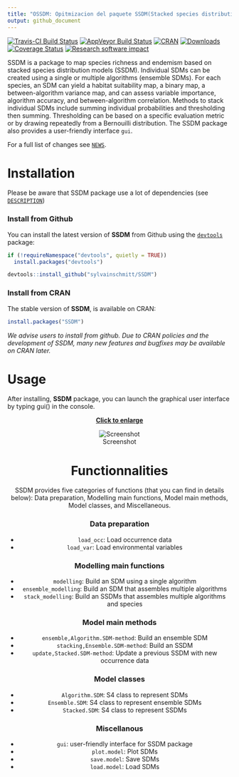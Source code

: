 ---
title: "OSSDM: Opitmizacion del paquete SSDM(Stacked species distribution modelling)"
output: github_document
---

[![Travis-CI Build Status](https://travis-ci.org/sylvainschmitt/SSDM.svg?branch=master)](https://travis-ci.org/sylvainschmitt/SSDM)
[![AppVeyor Build Status](https://ci.appveyor.com/api/projects/status/github/sylvainschmitt/SSDM?branch=master&svg=true)](https://ci.appveyor.com/project/sylvainschmitt/SSDM)
[![CRAN](https://www.r-pkg.org/badges/version/SSDM)](https://CRAN.R-project.org/package=SSDM) 
[![Downloads](http://cranlogs.r-pkg.org/badges/SSDM?color=brightgreen)](http://www.r-pkg.org/pkg/SSDM)
[![Coverage Status](https://img.shields.io/codecov/c/github/sylvainschmitt/SSDM/master.svg)](https://codecov.io/github/sylvainschmitt/SSDM?branch=master)
[![Research software impact](http://depsy.org/api/package/cran/SSDM/badge.svg)](http://depsy.org/package/r/SSDM)

SSDM is a package to map species richness and endemism based on stacked species distribution models (SSDM). Individual SDMs can be created using a single or multiple algorithms (ensemble SDMs). For each species, an SDM can yield a habitat suitability map, a binary map, a between-algorithm variance map, and can assess variable importance, algorithm accuracy, and between-algorithm correlation. Methods to stack individual SDMs include summing individual probabilities and thresholding then summing. Thresholding can be based on a specific evaluation metric or by drawing repeatedly from a Bernouilli distribution. The SSDM package also provides a user-friendly interface `gui`.

For a full list of changes see [`NEWS`](./NEWS.md).

# Installation

Please be aware that SSDM package use a lot of dependencies (see [`DESCRIPTION`](./DESCRIPTION))

### Install from Github

You can install the latest version of **SSDM** from Github using the [`devtools`](https://github.com/hadley/devtools) package:

```r
if (!requireNamespace("devtools", quietly = TRUE))
  install.packages("devtools")

devtools::install_github("sylvainschmitt/SSDM")
```

### Install from CRAN

The stable version of **SSDM**, is available on CRAN:

```r
install.packages("SSDM")
```
*We advise users to install from github. Due to CRAN policies and the development of SSDM, many new features and bugfixes may be available on CRAN later.*

# Usage

After installing, **SSDM** package, you can launch the graphical user interface by typing gui() in the console.

<center>
[**Click to enlarge**](https://raw.githubusercontent.com/sylvainschmitt/SSDM/master/examples/SSDM.gif)<center>
![Screenshot](https://raw.githubusercontent.com/sylvainschmitt/SSDM/master/examples/SSDM.gif)

# Functionnalities

SSDM provides five categories of functions (that you can find in details below): Data preparation, Modelling main functions, Model main methods, Model classes, and Miscellaneous.

### Data preparation

* `load_occ`: Load occurrence data
* `load_var`: Load environmental variables

### Modelling main functions

* `modelling`: Build an SDM using a single algorithm
* `ensemble_modelling`: Build an SDM that assembles multiple algorithms
* `stack_modelling`: Build an SSDMs that assembles multiple algorithms and species

### Model main methods

* `ensemble,Algorithm.SDM-method`: Build an ensemble SDM
* `stacking,Ensemble.SDM-method`: Build an SSDM
* `update,Stacked.SDM-method`: Update a previous SSDM with new occurrence data

### Model classes

* `Algorithm.SDM`: S4 class to represent SDMs
* `Ensemble.SDM`: S4 class to represent ensemble SDMs
* `Stacked.SDM`: S4 class to represent SSDMs

### Miscellanous

* `gui`: user-friendly interface for SSDM package
* `plot.model`: Plot SDMs
* `save.model`: Save SDMs
* `load.model`: Load SDMs
